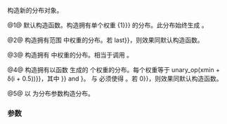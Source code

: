 {{cpp/numeric/random/discrete_distribution/title|discrete_distribution}}
{{cpp/numeric/random/discrete_distribution/navbar}}
{{dcl begin}}
{{dcl|num=1|since=c++11|1=
discrete_distribution();
}}
{{dcl|num=2|since=c++11|1=
template&lt; class InputIt &gt;
discrete_distribution( InputIt first, InputIt last );
}}
{{dcl|num=3|since=c++11|1=
discrete_distribution( std::initializer_list&lt;double&gt; weights );
}}
{{dcl|num=4|since=c++11|1=
template&lt; class UnaryOperation &gt;
discrete_distribution( std::size_t count, double xmin, double xmax,
                       UnaryOperation unary_op );
}}
{{dcl|num=5|since=c++11|1=
explicit discrete_distribution( const param_type&amp; params );
}}
{{dcl end}}

构造新的分布对象。

@1@ 默认构造函数。构造拥有单个权重 {{math|p {{=}} {1}}} 的分布。此分布始终生成 {{c|0}}。

@2@ 构造拥有范围 {{range|first|last}} 中权重的分布。若 {{c|first {{==}} last}}，则效果同默认构造函数。

@3@ 构造拥有 {{c|weights}} 中权重的分布。相当于调用 {{c|discrete_distribution(weights.begin(), weights.end())}}。

@4@ 构造拥有以函数 {{c|unary_op}} 生成的 {{c|count}} 个权重的分布。每个权重等于 {{math|w{{su|b=i}} {{=}} unary_op(xmin + δ(i + 0.5))}}，其中 {{math|δ {{=}} {{mfrac|(xmax − xmin)|count}}}} and {{math|i ∈ {0, ..., count − 1}}}。{{c|xmin}} 与 {{c|xmax}} 必须使得 {{math|δ &gt; 0}}。若 {{c|count {{==}} 0}}，则效果同默认构造函数。

@5@ 以 {{c|params}} 为分布参数构造分布。

===参数===
{{par begin}}
{{par|first, last|定义用作权重的数的元素范围。 {{tt|InputIterator}} 所指的元素类型必须可转换为 {{c|double}}}}
{{par|weights|含各权重的 initializer_list}}
{{par op1|unary_op|rp=double|p1=double}}
{{par|params|分布参数集}}
{{par hreq}}
{{par req named|InputIt|InputIterator}}
{{par end}}

{{langlinks|de|en|es|fr|it|ja|pt|ru}}